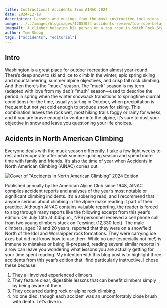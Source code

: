 ```yaml
---
title: Instructional Accidents from AINAC 2024
date: 2024-12-18
description: Lessons and musings from the most instructive inclusions in this year’s “Accidents in North American Climbing”.
image: ../../images/blogimages/12052024-accidents-review/top-rope-belay.webp
imageAlt: A climber belaying his person on a top rope in Smith Rock State Park, Oregon.
author: Tom Skoog
tags: ["accidents", "editorial"]
---
```


## Intro
Washington is a great place for outdoor recreation almost year-round. There’s deep snow to ski and ice to climb in the winter, epic spring skiing and mountaineering, summer alpine objectives, and crisp fall rock climbing. And then there’s the “muck” season.
The “muck” season is my term (adapted with love from my dad’s “mush” season—used to describe the period in spring when the winter snowpack transitions to springtime diurnal conditions) for the time, usually starting in October, when precipitation is frequent but not yet cold enough to produce snow for skiing. This combination leaves the rock wet, most hiking trails foggy or rainy for weeks, and if you are brave enough to venture into the alpine, it’s sure to dust your objective in snow and leave you questioning your life choices.


## Acidents in North American Climbing
Everyone deals with the muck season differently. I take a few light weeks to rest and recuperate after peak summer guiding season and spend more time with family and friends. It’s also the time of year when Accidents in North American Climbing (AINAC) comes out. 

![Cover of "Accidents in North American Climbing" 2024 Edition](../../images/blogimages/12032024-snoqualmie-pass-observations/alpenglow-through-trees-snoqualmie-pass-late-november.webp)


Published annually by the American Alpine Club since 1948, AINAC compiles accident reports and analyses of the year’s most notable or significant climbing incidents. It’s a sobering read, and I recommend that anyone serious about climbing in the alpine make reading it part of their practice.
Although AINAC contains valuable reporting, the reader is forced to slog through many reports like the following excerpt from this year’s edition: 
On July 14th at 3:45p.m., NPS personnel received a cell phone call from two young climbers stuck on Teewinot (12,330 feet). The male climbers, aged 19 and 20 years, reported that they were on a snowfield North of the Idol and Worshipper rock formations. They were carrying ice axes but did not know how to use them. 
While no one (especially not me!) is immune to mistakes or being ill-prepared, reading several similar reports in a row can leave you wondering what lessons you are actually getting for your time spent reading. My intention with this blog post is to highlight three accidents from this year’s edition that I find particularly instructive. I chose these because:
1.	They all involved experienced climbers.
2.	They feature clear, digestible lessons that can benefit climbers simply by being aware of them.
3.	They occurred during rock or alpine rock climbing.
4.	No one died, though each accident was an uncomfortably close brush with death.
Let’s dive in.
